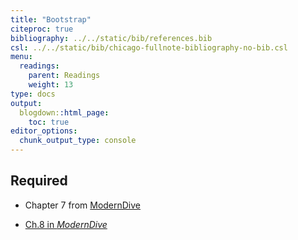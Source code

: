 ```yaml
---
title: "Bootstrap"
citeproc: true
bibliography: ../../static/bib/references.bib
csl: ../../static/bib/chicago-fullnote-bibliography-no-bib.csl
menu: 
  readings:
    parent: Readings
    weight: 13
type: docs
output:
  blogdown::html_page:
    toc: true
editor_options: 
  chunk_output_type: console
---
```



## Required

- <i class="fa fa-external-link-square-alt" aria-hidden="true"></i> Chapter 7 from [ModernDive](https://moderndive.com/7-sampling.html)

- <i class="fas fa-book"></i> [Ch.8 in *ModernDive*](https://moderndive.com/8-confidence-intervals.html)


